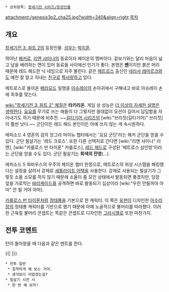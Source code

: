  * 상위항목: [[창세기전 시리즈/등장인물]]

attachment:/genesis3p2_cha25.jpg?width=240&align=right [[목차]]
== 개요 ==
[[창세기전 3: 파트 2]]의 등장인물. [[성우]]는 [[박조호|박지훈]].

뛰어난 [[해커]]로, [[리엔 샤이나]]의 동료이자 페이온의 멤버이다. 겉보기와는 달리 마음이 넓고 남을 배려하는 면이 있어 동료들 사이에선 인기가 좋다. 본명은 '''[[벤]]'''이지만 붉은 머리 때문에 레드 헤드란 닉 네임으로 자주 불린다. 같은 [[메트로스]] 출신인 [[네리사 레마르크]]와도 예전 잘 알고 지내는 [[친구]]로 [[짝사랑]]하고 있다.

메트로스로 돌아온 [[베라모드]] 일행을 [[아슈레이]]의 손아귀에서 구해내고 바로 아슈레이 손에 최후를 맞는다.

[[wiki:"창세기전 3: 파트 2" 체질]]은 '''타키리온'''. 게임 상 성능은 [[더 이상의 자세한 설명은 생략한다]]. [[요요]]를 무기로 쓰는 애들이 다 그렇지만 쓸데없이 모션이 길어서 답답함을 자아내기도 하기 때문에 비추천. ~~[[길티기어 시리즈]]의 [wiki:"브리짓(길티기어)" 브리짓]이 훨씬 낫다.~~ 군단이든 레드 헤드 본인이든 아예 쓰지 않는 게 속시원하다.

에피소드 4 영혼의 검의 앙그라 마이뉴 챕터에서는 '요요 군단'라는 해커 군단을 얻을 수 있다. 군단 필살기는 '레드 크로스'. 또한 다른 선택지로 간다면 [wiki:"리엔 샤이나" 리엔], [wiki:"카를로스 반 타이룬" 카를로스], [[레드 헤드]]로 구성된 '메트로스 삼인방'이라는 군단을 얻을 수도 있다. 군단 필살기는 '''회색의 잔영'''(…).

에피소드 5 뫼비우스의 우주의 페이온 챕터 한정으로, 메트로스의 위성 시스템을 해킹했다는 설정을 살려서 강제로 [[새틀라이트 어택]]을 사용한다. 강제로 사용되는 필살기가 그렇듯 소울 소모를 하지 않기 때문에 소울이 좀 모인 상태에서 발동되면 좋겠지만, 당장 앞을 가로막는 [[바리케이드]]를 공격하면 바로 발동되기 십상이라 [wiki:"우린 안될꺼야 아마" 안 될 거야 아마]. 

[[카를로스 반 타이룬]]처럼 [[정태룡]]을 기본으로 한 캐릭터. 이 쪽은 [[유현]]이 디자인한 [[아수라장]]의 정태룡 캐릭터를 기반으로 했기 때문에 아예 노골적으로 불머리를 따라했다. 이러한 근육질 불머리 콘셉트는 똑같은 콘셉트로 디자인한 [[그라시엘로]] 또한 마찬가지.

== 전투 코멘트 ==
턴이 돌아왔을 때 다음과 같은 멘트를 한다.

{{|
{{{#!html
<object type="application/x-shockwave-flash" data="http://pds23.egloos.com/pds/201205/22/19/dewplayer-mini.swf?son=http://pds23.egloos.com/pds/201208/25/19/chavoi-head.mp3" width="200" height="20"> <param name="movie" value="http://pds23.egloos.com/pds/201205/22/19/dewplayer-mini.swf?son=http://pds23.egloos.com/pds/201208/25/19/chavoi-head.mp3" /> </object> }}}
|}}

 * 전투 일반
  * 침착하게 해 보는 거야.
  * 생각보다 어렵겠는걸?
 * 필살기 시전 시
  * 한 번 해 보자!
